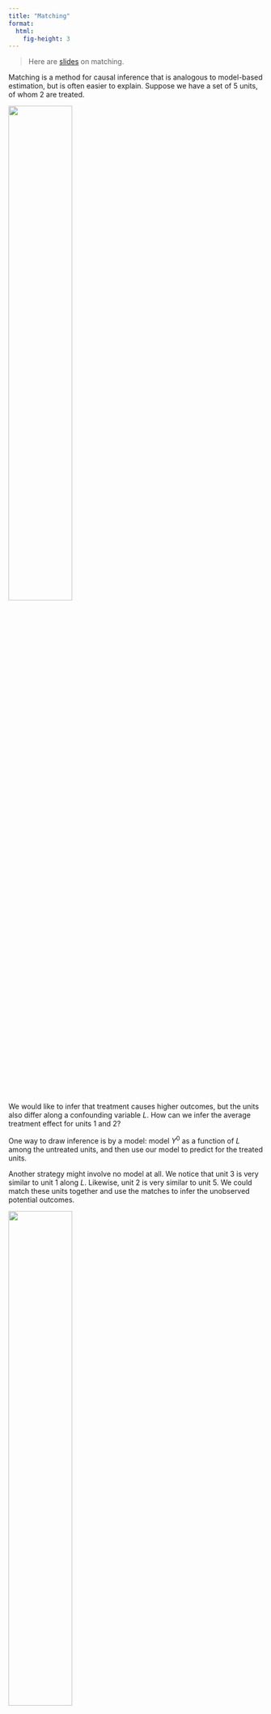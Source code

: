 ```yaml
---
title: "Matching"
format: 
  html:
    fig-height: 3
---
```


> Here are [slides](../slides/matching/matching.pdf) on matching.

Matching is a method for causal inference that is analogous to model-based estimation, but is often easier to explain. Suppose we have a set of 5 units, of whom 2 are treated.

![](../assets/illustrations/matching_visual.png){width=50%}

We would like to infer that treatment causes higher outcomes, but the units also differ along a confounding variable $L$. How can we infer the average treatment effect for units 1 and 2?

One way to draw inference is by a model: model $Y^0$ as a function of $L$ among the untreated units, and then use our model to predict for the treated units.

Another strategy might involve no model at all. We notice that unit 3 is very similar to unit 1 along $L$. Likewise, unit 2 is very similar to unit 5. We could match these units together and use the matches to infer the unobserved potential outcomes.

![](../assets/illustrations/matched_visual.png){width=50%}

We then estimate the average effect for units 1 and 2 by the difference of

1. The average outcome among treated units: $\frac{1}{2}(Y_1 + Y_2)$ and
2. The average outcome among matched controls: $\frac{1}{2}(Y_3 + Y_5)$

## Matching in math

Formally, let $\text{match}(i)$ denote the index of the match for unit $i$. Our goal is to estimate the average treatment effect on the treated,

$$\tau = \frac{1}{n_1}\sum_{i:A_i=1}\left(Y_i^1 - Y_i^0\right)$$

where $n_1$ is the number of treated units and the sum is taken over all units $i$ such that the treatment took the value 1 for those units.

The fundamental problem of causal inference is that for these units $Y_i^1$ is observed but $Y_i^0$ is not. But for each treated unit $i$, we find an untreated match $j = \text{match}(i)$ who is very simialr to $i$ but for whom $Y_j^0$ is observed. We then estimate by the mean difference between the treated units and their matched controls.

$$\hat\tau_\text{Matching} = \frac{1}{n_1}\sum_{i:A_i=1}\left(Y_i^1 - Y_{\text{match}(i)}^0\right)$$

## Matching vs. regression

Why should we prefer matching or regression?

We have already learned a regression solution to this problem: assume a sufficient adjustment set $\vec{X}$, model the $Y_i^0$ outcomes as a function of $\vec{X}$ for a set of units who factually were untreated, and use the model to predict what would happen for the treated units if they had been untreated $(\hat{Y}_i^0)$. Then our estimator of the ATT would be:

$$\hat\tau_\text{Regression} = \frac{1}{n_1}\sum_{i:A_i=1}\left(Y_i^1 - \hat{\text{E}}(Y\mid\vec{X} = \vec{x}_i, A = 0)\right)$$

Matching is actually doing the same thing---we are just using the outcome of unit $j$ as an estimator of $\hat{\text{E}}(Y\mid\vec{X} = \vec{x}_i, A = 0)$.

Why would we then prefer matching? One reason is explainability. A model is easy to explain to social scientists and statisticians who are familiar with models. It isn't as good when you are speaking to policymakers and others who are unfamiliar with models.

## Distances for multivariate matching

Suppose we have treated and untreated units that differ along two confounding variables, $L_1$ and $L_2$.

![](../assets/illustrations/matching_multivariate){width=50%}

Which control unit should be chosen as the match? With more than one variable, it is not immediately obvious which control points is "closest" to the treated point---we first need to define "closest." Which one we would choose requires one to choose a distance metric.

> **Distance metric.** A function $d()$ that takes two vectors $\vec{x}$ and $\vec{x}'$ and returns a scalar numeric distance $d(\vec{x},\vec{x}')$.

![](../assets/illustrations/matching_multivariate_distances){width=50%}

### Manhattan distance

Imagine that the points are places in Manhattan, where the streets are arranged in a grid. The way to travel from `Treated` to `Untreated 1` is by traveling 4 blocks north and then 3 blocks east, for a total distance of 7 units. This distance metric is called Manhattan distance.

> **Manhattan distance.** The distance between two vectors $\vec{x}$ and $\vec{x}'$ is the sum of their absolute differences on each element: $$d_\text{Manhattan}(\vec{x},\vec{x}') = \sum_p \lvert x_p - x'_p \rvert $$

By Manhattan distance, we might determine that the unit (Untreated 2) is closest to (Treated) because its Manhattan distance from the treated unit is 6 instead of 7.

### Euclidean distance

Imagine instead that the points are in a field, and you are a crow. The distance that is relevant to you is the most direct line---the distance as the crow flies! This is Euclidean distance.

> **Euclidean distance.** The distance between two vectors $\vec{x}$ and $\vec{x}'$ is the square root of the sum of their squared differences on each element: $$d_\text{Euclidean}(\vec{x},\vec{x}') = \sqrt{\sum_p \left( x_p - x'_p \right)^2} $$

By Euclidean distance, we would choose a different matched control unit! The unit (Untreated 2) is 6 units away from the (Treated) unit in terms of Euclidean distance, and the unit (Untreated 1) is only 5 units away. By Euclidean distance, the match to choose is (Untreated 1).

The comparison between Euclidean and Manhattan distances shows that our choice of distance metric can shape who we choose as matches.

In practice, neither Manhattan nor Euclidean distance is commonly used for matching. Instead, researchers often use Mahalanobis distance, which is a generalization of Euclidean distance that takes into account the variance and covariance of $\vec{X}$. And an even more common distance metric is propensity score distance, which we discuss next.

### Propensity score distance

A distance metric requires us to map a pair of vectors $(\vec{x},\vec{x}')$ into a single-number distance. Thankfully, there is already a way we often map a vector of confounders to a number: predict the probability of treatment.

Suppose we estimate each unit's probability of being treated, $\text{P}(A = 1\mid \vec{X} = \vec{x}_i)$. We might then define the distance between two units as the distance between their predicted probabilities of being treated.

> **Propensity score distance.** The distance between two vectors $\vec{x}$ and $\vec{x}'$ is the squared difference in the probability of treatment under these two vectors. $$d_\text{PropensityScore}(\vec{x},\vec{x}') = \left(\text{P}(A = 1\mid \vec{X} = \vec{x}) - \text{P}(A = 1\mid \vec{X} = \vec{x}')\right)^2$$

Often, the propensity score $\text{P}(A = 1\mid \vec{X})$ is estimated by a logistic regression model, but one could estimate by any machine learning strategy or nonparametrically if $\vec{X}$ is discrete.

Propensity score matching is especially intuitive. With propensity score matching, the researcher matches each treated unit to a control unit who had a similar probability of being treated.

## Choices after the distance

After you define the distance, there are many additional choices for how to conduct matching! These choices often involve a tradeoff between bias and variance.

### With and without replacement

Below are two treated and two untreated units who differ on one confounding variable $L$. The left-most treated unit is matched to the left-most control unit. The algorithm then moves to the right-most treated unit: which control unit should serve as its match?

![](../assets/illustrations/matching_replacement.png)

One argument is that the left-most control unit should again serve as the match---it is clearly the closest control unit. But it has already been used! If we want to enforce that each treated unit gets its own unique untreated match, then we should match to the unit at the right.

This is the choice between matching with and without replacement.

* With replacement: After an untreated unit is used as a match for one treated unit, it is returned to the pool of untreated units to be considered for future matches.
* Without replacement: After an untreated unit is used as a match for one treated unit, it is never again used as a match.

Matching with replacement yields the closest possible matches: each treated unit gets paired with the closest control unit that can be found. In this sense, matching with replacement reduces bias.

But matching with replacement can also produce a high-variance estimator. Suppose you have 50 treated units who all get matched to a single untreated unit---the random chance that included that particular untreated unit in the sample has huge influence on the resulting estimate!

The choice of with and without replacement has no correct answer; whether one or the other is better will depend on the bias and variance in a particular research setting.

### k:1 matching

Should each treated unit be matched to only one untreated unit, or should we match to more than one untreated unit and take the average? A k:1 matching algorithm matches each treated unit to $k$ untreated units.

![](../assets/illustrations/matching_k1.png)

The advantage of k:1 matching is a reduction in variance: by averaging over a larger number of untreated units, the resulting estimator will vary less from sample to sample. But the cost of k:1 matching bias: the two closest matches are not generally going to be collectively as close to the treated unit as the single closest match. 

### Calipers

Suppose we have a treated unit, and there seem to be no comparable control units. Is there a point at which we give up the search?

![](../assets/illustrations/matching_calipers.png)

In our illustration, the treated point at the far right is very far from both untreated units. It is not clear that we should try to match this unit. To formalize that it is too far, we might define the black bars as the farthest distance we are willing to look for a match. The width of these bars is known as a caliper.

> **Caliper.** The maximum distance between a treated and untreated unit such that we will consider them possible matches.

In caliper matching, we would not match the right-most treated unit to any untreated unit. Instead, we would update the estimand to be the average treatment effect on the treated among those within the caliper distance from the control units.

Caliper matching can be good because it avoids bad matches. But caliper matching comes with a cost---it changes the causal estimand to the causal effect in a subgroup who can be hard to explain!

## Regression after matching

After matching, there are two estimators we could consider.

1. Mean $Y$ among treated units - mean $Y$ of matched control units
2. Coefficient on $A$ in a regression of $Y$ on $A$ and $\vec{X}$ among matches

Estimator (2) is preferable in the sense that the regression model can correct for imperfections in our matching. Despite our best efforts, the matched controls will not be quite equal to the treated units along $\vec{X}$! Regression can fix this. In this sense, we can think of matching as a preprocessing step before regression.

## Matching in code

The `MatchIt` package in R carries out all kinds of matching applications. You can do all of the above using `MatchIt`.

Here is one example, using our data from the model-based inference page.

```r
library(tidyverse)
library(MatchIt)
```
```r
data <- read_csv("https://soc114.github.io/data/nlsy97_simulated.csv")
```
```r
data <- read_csv("../data/nlsy97_simulated.csv")
```
```r
matched <- matchit(
  # A formula for treatment given confounders.
  # Treatment must be a binary or logical variable.
  formula = (a == "treated") ~ sex + race + mom_educ + dad_educ +
    log_parent_income + log_parent_wealth + test_percentile,
  # Data containing variables
  data = data,
  # Conduct propensity score matching
  distance = "glm",
  link = "logit",
  estimand = "ATT"
) |> print()
```

We see that this carried out 1:1 nearest neighbor matching without replacement, with distance estimated by the propensity score estimated with logistic regression. We can extract the resulting matches with the `match.data()` function.

```r
matches <- match.data(matched)
```

Then we can estimate by the mean difference across matched treated and control units. In the event of matching with replacement or k:1 matching, it is important to include `weights` since each unit may be used as a match multiple times.

```r
matches |>
  group_by(a) |>
  summarize(estimate = weighted.mean(y, w = weights))
```

Alternatively, we can carry out regression after matching.

```r
lm_after_matching <- lm(
  y ~ (a == "treated") + sex + race + mom_educ + dad_educ +
    log_parent_income + log_parent_wealth + test_percentile,
  data = matches,
  weights = weights
)
```

Then our estimate could be the coefficient on the treatment variable.

```r
summary(lm_after_matching)
```

Using the regression-after-matching strategy, we estimate that going to college leads to a `r coef(lm_after_matching)[2] |> round(2) |> unname()` increase in the probability of having a college-educated spouse or residential partner.

## What to read

To learn more about matching, a good article is:

* Stuart, Elizabeth. 2010. ["Matching Methods for Causal Inference: A Review and a Look Forward."](https://projecteuclid.org/journals/statistical-science/volume-25/issue-1/Matching-Methods-for-Causal-Inference--A-Review-and-a/10.1214/09-STS313.full). Statistical Science 25(1):1-21.

To see how matching methods have been used in questions of social stratification, see this book and papers cited in it.

* Brand, Jennie E. 2023. [Overcoming the Odds: The Benefits of Completing College for Unlikely Graduates.](https://www.russellsage.org/publications/overcoming-odds) Russell Sage Foundation. Here is a link to read online through the [UCLA Library](https://search.library.ucla.edu/permalink/01UCS_LAL/17p22dp/alma9919490742806531).

